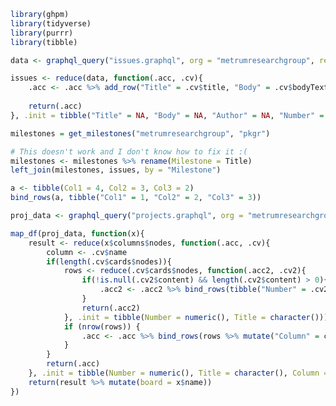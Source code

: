 ```r
library(ghpm)
library(tidyverse)
library(purrr)
library(tibble)
```
```r
data <- graphql_query("issues.graphql", org = "metrumresearchgroup", repo = "pkgr")$repository$issues$nodes

issues <- reduce(data, function(.acc, .cv){
	.acc <- .acc %>% add_row("Title" = .cv$title, "Body" = .cv$bodyText, "Author" = .cv$author$login, "Number" = .cv$number, "Labels" = ifelse(!is_empty(.cv$labels$nodes), .cv$labels$nodes[[1]]$name, NA), "Milestone" = ifelse(is.null(.cv$milestone), "None", .cv$milestone), "State" = .cv$state)
	
	return(.acc)
}, .init = tibble("Title" = NA, "Body" = NA, "Author" = NA, "Number" = NA, "Labels" = NA, "Milestone" = NA, "State" = NA))

milestones = get_milestones("metrumresearchgroup", "pkgr")

# This doesn't work and I don't know how to fix it :( 
milestones <- milestones %>% rename(Milestone = Title)
left_join(milestones, issues, by = "Milestone")

a <- tibble(Col1 = 4, Col2 = 3, Col3 = 2)
bind_rows(a, tibble("Col1" = 1, "Col2" = 2, "Col3" = 3))
```

```r
proj_data <- graphql_query("projects.graphql", org = "metrumresearchgroup", repo = "pkgr")$repository$projects$nodes

map_df(proj_data, function(x){
	result <- reduce(x$columns$nodes, function(.acc, .cv){
		column <- .cv$name
		if(length(.cv$cards$nodes)){
			rows <- reduce(.cv$cards$nodes, function(.acc2, .cv2){
				if(!is.null(.cv2$content) && length(.cv2$content) > 0){
					.acc2 <- .acc2 %>% bind_rows(tibble("Number" = .cv2$content$number, "Title" = .cv2$content$title))
				}
				return(.acc2)
			}, .init = tibble(Number = numeric(), Title = character()))
			if (nrow(rows)) {
				.acc <- .acc %>% bind_rows(rows %>% mutate("Column" = column))
			}
		}
		return(.acc)
	}, .init = tibble(Number = numeric(), Title = character(), Column = character(), .rows = 0))
	return(result %>% mutate(board = x$name))
})
```

